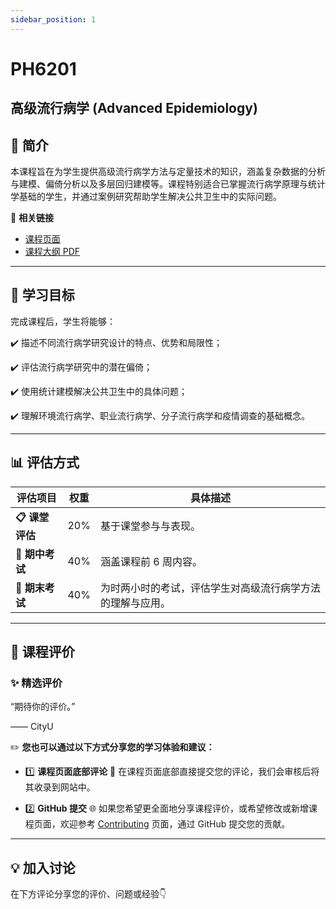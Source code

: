 ```yaml
---
sidebar_position: 1
---
```


# PH6201
## 高级流行病学 (Advanced Epidemiology)

## **📘 简介**
本课程旨在为学生提供高级流行病学方法与定量技术的知识，涵盖复杂数据的分析与建模、偏倚分析以及多层回归建模等。课程特别适合已掌握流行病学原理与统计学基础的学生，并通过案例研究帮助学生解决公共卫生中的实际问题。

🔗 **相关链接**
- [课程页面](https://www.cityu.edu.hk/catalogue/pg/202425/course/PH6201.htm)
- [课程大纲 PDF](https://www.cityu.edu.hk/catalogue/pg/202425/course/PH6201.pdf)

---

## **🎯 学习目标**

完成课程后，学生将能够：

✔️ 描述不同流行病学研究设计的特点、优势和局限性；

✔️ 评估流行病学研究中的潜在偏倚；

✔️ 使用统计建模解决公共卫生中的具体问题；

✔️ 理解环境流行病学、职业流行病学、分子流行病学和疫情调查的基础概念。

---

## **📊 评估方式**

| **评估项目**         | **权重** | **具体描述**                                                                                       |
|---------------------|---------|---------------------------------------------------------------------------------------------------|
| **📋 课堂评估**       | 20%      | 基于课堂参与与表现。                                                                                |
| **📂 期中考试**       | 40%      | 涵盖课程前 6 周内容。                                                                               |
| **📝 期末考试**      | 40%      | 为时两小时的考试，评估学生对高级流行病学方法的理解与应用。                                                |

---

## **💬 课程评价**

### ✨ **精选评价**
<div className={commentStyles.commentBox}>
    <p className={commentStyles.commentText}>
        “期待你的评价。”
    </p>
    <p className={commentStyles.commentAuthor}>—— CityU</p>
</div>

✏️ **您也可以通过以下方式分享您的学习体验和建议：**

- 1️⃣ **课程页面底部评论**
💬 在课程页面底部直接提交您的评论，我们会审核后将其收录到网站中。

- 2️⃣ **GitHub 提交**
🌐 如果您希望更全面地分享课程评价，或希望修改或新增课程页面，欢迎参考 [Contributing](https://penjc.github.io/CityU/contributing) 页面，通过 GitHub 提交您的贡献。

---

## **💡 加入讨论**

在下方评论分享您的评价、问题或经验👇
<Utterances />
